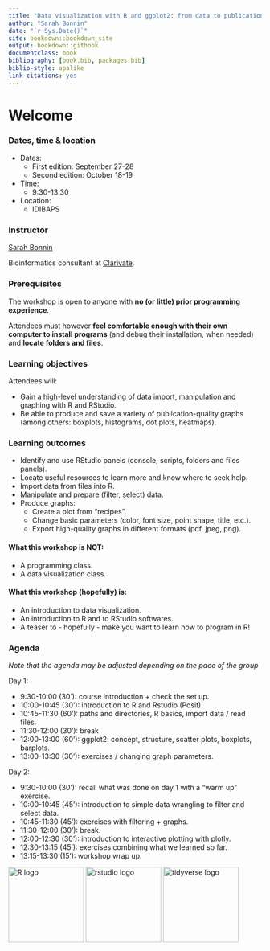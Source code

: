```yaml
--- 
title: "Data visualization with R and ggplot2: from data to publication-quality graphics"
author: "Sarah Bonnin"
date: "`r Sys.Date()`"
site: bookdown::bookdown_site
output: bookdown::gitbook
documentclass: book
bibliography: [book.bib, packages.bib]
biblio-style: apalike
link-citations: yes
---
```


# Welcome

<h3> Dates, time & location </h3>

* Dates:
  * First edition: September 27-28
  * Second edition: October 18-19

* Time:
	* 9:30-13:30 <br>

* Location:
	* IDIBAPS

<h3> Instructor </h3>
 
[Sarah Bonnin](mailto:bonninsarah@gmail.com) 

Bioinformatics consultant at [Clarivate](https://clarivate.com/).

<h3>Prerequisites</h3>

The workshop is open to anyone with **no (or little) prior programming experience**.

Attendees must however **feel comfortable enough with their own computer to install programs** (and debug their installation, when needed) and **locate folders and files**.

<h3> Learning objectives</h3>

Attendees will:

* Gain a high-level understanding of data import, manipulation and graphing with R and RStudio. 
* Be able to produce and save a variety of publication-quality graphs (among others: boxplots, histograms, dot plots, heatmaps).

<h3>Learning outcomes</h3>

* Identify and use RStudio panels (console, scripts, folders and files panels).
* Locate useful resources to learn more and know where to seek help.
* Import data from files into R.
* Manipulate and prepare (filter, select) data.
* Produce graphs:
  * Create a plot from “recipes”.
  * Change basic parameters (color, font size, point shape, title, etc.).
  * Export high-quality graphs in different formats (pdf, jpeg, png).

<h4>What this workshop is **NOT**:</h4>

* A programming class.
* A data visualization class.

<h4>What this workshop (hopefully) is:</h4>

* An introduction to data visualization.
* An introduction to R and to RStudio softwares.
* A teaser to - hopefully - make you want to learn how to program in R!

<h3>Agenda</h3>

*Note that the agenda may be adjusted depending on the pace of the group*

Day 1:

* 9:30-10:00 (30’): course introduction + check the set up.
* 10:00-10:45 (30’): introduction to R and Rstudio (Posit).
* 10:45-11:30 (60’): paths and directories, R basics, import data / read files.
* 11:30-12:00 (30’): break
* 12:00-13:00 (60’): ggplot2: concept, structure, scatter plots, boxplots, barplots.
* 13:00-13:30 (30’): exercises / changing graph parameters.

Day 2:

* 9:30-10:00 (30’): recall what was done on day 1 with a “warm up” exercise.
* 10:00-10:45 (45’): introduction to simple data wrangling to filter and select data.
* 10:45-11:30 (45’): exercises with filtering + graphs.
* 11:30-12:00 (30’): break.
* 12:00-12:30 (30’): introduction to interactive plotting with plotly.
* 12:30-13:15 (45’): exercises combining what we learned so far.
* 13:15-13:30 (15’): workshop wrap up.


<img src="images/R_logo.png" alt="R logo" width="150"/> <img src="images/setup_rstudio_icon.png" alt="rstudio logo" width="150"/> <img src="images/R_tidyverse_logo.png" alt="tidyverse logo" width="150"/>
